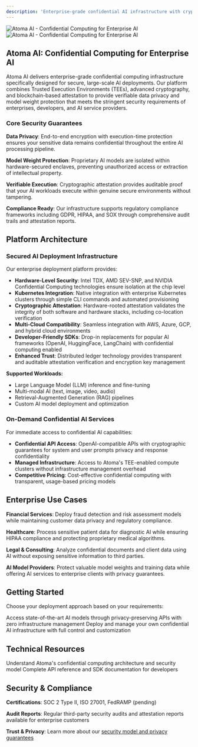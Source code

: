 ```yaml
---
description: 'Enterprise-grade confidential AI infrastructure with cryptographic guarantees for data privacy and model weight protection'
---
```


<img
  className="block dark:hidden"
  src="/images/atoma-banner.png"
  alt="Atoma AI - Confidential Computing for Enterprise AI"
/>
<img
  className="hidden dark:block"
  src="/images/atoma-banner.png"
  alt="Atoma AI - Confidential Computing for Enterprise AI"
/>

## Atoma AI: Confidential Computing for Enterprise AI

Atoma AI delivers enterprise-grade confidential computing infrastructure specifically designed for secure, large-scale AI deployments. Our platform combines Trusted Execution Environments (TEEs), advanced cryptography, and blockchain-based attestation to provide verifiable data privacy and model weight protection that meets the stringent security requirements of enterprises, developers, and AI service providers.

### Core Security Guarantees

**Data Privacy**: End-to-end encryption with execution-time protection ensures your sensitive data remains confidential throughout the entire AI processing pipeline.

**Model Weight Protection**: Proprietary AI models are isolated within hardware-secured enclaves, preventing unauthorized access or extraction of intellectual property.

**Verifiable Execution**: Cryptographic attestation provides auditable proof that your AI workloads execute within genuine secure environments without tampering.

**Compliance Ready**: Our infrastructure supports regulatory compliance frameworks including GDPR, HIPAA, and SOX through comprehensive audit trails and attestation reports.

## Platform Architecture

### Secured AI Deployment Infrastructure

Our enterprise deployment platform provides:

- **Hardware-Level Security**: Intel TDX, AMD SEV-SNP, and NVIDIA Confidential Computing technologies ensure isolation at the chip level
- **Kubernetes Integration**: Native integration with enterprise Kubernetes clusters through simple CLI commands and automated provisioning
- **Cryptographic Attestation**: Hardware-rooted attestation validates the integrity of both software and hardware stacks, including co-location verification
- **Multi-Cloud Compatibility**: Seamless integration with AWS, Azure, GCP, and hybrid cloud environments
- **Developer-Friendly SDKs**: Drop-in replacements for popular AI frameworks (OpenAI, HuggingFace, LangChain) with confidential computing enabled
- **Enhanced Trust**: Distributed ledger technology provides transparent and auditable attestation verification and encryption key management

**Supported Workloads:**
- Large Language Model (LLM) inference and fine-tuning
- Multi-modal AI (text, image, video, audio)
- Retrieval-Augmented Generation (RAG) pipelines
- Custom AI model deployment and optimization

### On-Demand Confidential AI Services

For immediate access to confidential AI capabilities:

- **Confidential API Access**: OpenAI-compatible APIs with cryptographic guarantees for system and user prompts privacy and response confidentiality
- **Managed Infrastructure**: Access to Atoma's TEE-enabled compute clusters without infrastructure management overhead
- **Competitive Pricing**: Cost-effective confidential computing with transparent, usage-based pricing models

## Enterprise Use Cases

**Financial Services**: Deploy fraud detection and risk assessment models while maintaining customer data privacy and regulatory compliance.

**Healthcare**: Process sensitive patient data for diagnostic AI while ensuring HIPAA compliance and protecting proprietary medical algorithms.

**Legal & Consulting**: Analyze confidential documents and client data using AI without exposing sensitive information to third parties.

**AI Model Providers**: Protect valuable model weights and training data while offering AI services to enterprise clients with privacy guarantees.

## Getting Started

Choose your deployment approach based on your requirements:

<CardGroup cols={2}>
  <Card
    title="Managed Confidential AI APIs"
    icon="cloud"
    href="/documentation/get-started/on-demand-offerings"
  >
    Access state-of-the-art AI models through privacy-preserving APIs with zero infrastructure management
  </Card>
  <Card
    title="Self-Managed Secure Infrastructure"
    icon="server"
    href="/documentation/get-started/secured-ai-deployments"
  >
    Deploy and manage your own confidential AI infrastructure with full control and customization
  </Card>
</CardGroup>

## Technical Resources

<CardGroup cols={2}>
  <Card
    title="Architecture Deep Dive"
    icon="network-wired"
    href="/documentation/get-started/technical-architecture"
  >
    Understand Atoma's confidential computing architecture and security model
  </Card>
  <Card
    title="API Documentation"
    icon="code"
    href="/cloud-api-reference/get-started"
  >
    Complete API reference and SDK documentation for developers
  </Card>
</CardGroup>

## Security & Compliance

**Certifications**: SOC 2 Type II, ISO 27001, FedRAMP (pending)

**Audit Reports**: Regular third-party security audits and attestation reports available for enterprise customers

**Trust & Privacy**: Learn more about our [security model and privacy guarantees](/documentation/get-started/trust-and-privacy)